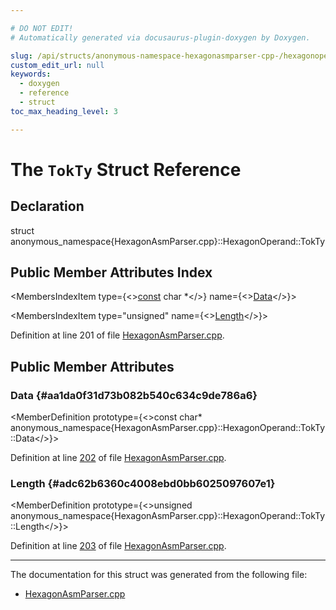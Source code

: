 ```yaml
---

# DO NOT EDIT!
# Automatically generated via docusaurus-plugin-doxygen by Doxygen.

slug: /api/structs/anonymous-namespace-hexagonasmparser-cpp-/hexagonoperand/tokty
custom_edit_url: null
keywords:
  - doxygen
  - reference
  - struct
toc_max_heading_level: 3

---
```





# The `TokTy` Struct Reference

<DoxygenPage pluginConfig={pluginConfig}>



## Declaration

<CodeBlock>struct anonymous_namespace{HexagonAsmParser.cpp}::HexagonOperand::TokTy</CodeBlock>

## Public Member Attributes Index

<MembersIndex>

<MembersIndexItem
  type={<><a href="/docs/api/files/lib/lib/target/lib/target/aarch64/aarch64promoteconstant-cpp/#a90f8350fecae261c25be85d38b451bff">const</a> char &#42;</>}
  name={<><a href="#aa1da0f31d73b082b540c634c9de786a6">Data</a></>}>
</MembersIndexItem>

<MembersIndexItem
  type="unsigned"
  name={<><a href="#adc62b6360c4008ebd0bb6025097607e1">Length</a></>}>
</MembersIndexItem>

</MembersIndex>


Definition at line 201 of file <a href="/docs/api/files/lib/lib/target/lib/target/hexagon/lib/target/hexagon/asmparser/hexagonasmparser-cpp">HexagonAsmParser.cpp</a>.

<SectionDefinition>

## Public Member Attributes

### Data {#aa1da0f31d73b082b540c634c9de786a6}

<MemberDefinition
  prototype={<>const char&#42; anonymous&#95;namespace&#123;HexagonAsmParser.cpp&#125;::HexagonOperand::TokTy::Data</>}>

Definition at line <a href="/docs/api/files/lib/lib/target/lib/target/hexagon/lib/target/hexagon/asmparser/hexagonasmparser-cpp/#l00202">202</a> of file <a href="/docs/api/files/lib/lib/target/lib/target/hexagon/lib/target/hexagon/asmparser/hexagonasmparser-cpp">HexagonAsmParser.cpp</a>.
</MemberDefinition>

### Length {#adc62b6360c4008ebd0bb6025097607e1}

<MemberDefinition
  prototype={<>unsigned anonymous&#95;namespace&#123;HexagonAsmParser.cpp&#125;::HexagonOperand::TokTy::Length</>}>

Definition at line <a href="/docs/api/files/lib/lib/target/lib/target/hexagon/lib/target/hexagon/asmparser/hexagonasmparser-cpp/#l00203">203</a> of file <a href="/docs/api/files/lib/lib/target/lib/target/hexagon/lib/target/hexagon/asmparser/hexagonasmparser-cpp">HexagonAsmParser.cpp</a>.
</MemberDefinition>

</SectionDefinition>

<hr/>

The documentation for this struct was generated from the following file:

<ul>
<li><a href="/docs/api/files/lib/lib/target/lib/target/hexagon/lib/target/hexagon/asmparser/hexagonasmparser-cpp">HexagonAsmParser.cpp</a></li>
</ul>

</DoxygenPage>
